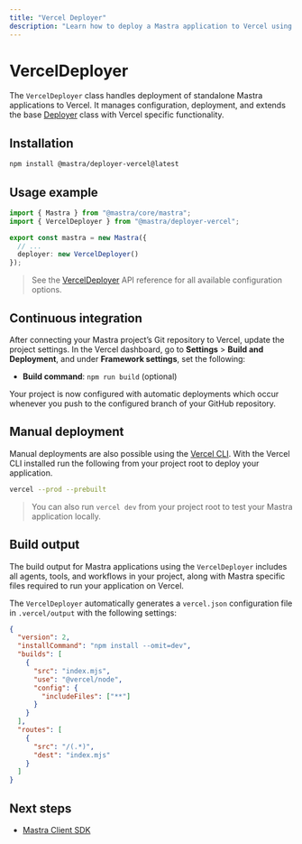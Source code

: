 ```yaml
---
title: "Vercel Deployer"
description: "Learn how to deploy a Mastra application to Vercel using the Mastra VercelDeployer"
---
```



# VercelDeployer

The `VercelDeployer` class handles deployment of standalone Mastra applications to Vercel. It manages configuration, deployment, and extends the base [Deployer](/reference/deployer/deployer) class with Vercel specific functionality.

## Installation

```bash copy
npm install @mastra/deployer-vercel@latest
```

## Usage example

```typescript filename="src/mastra/index.ts" showLineNumbers copy
import { Mastra } from "@mastra/core/mastra";
import { VercelDeployer } from "@mastra/deployer-vercel";

export const mastra = new Mastra({
  // ...
  deployer: new VercelDeployer()
});
```

> See the [VercelDeployer](/reference/deployer/vercel) API reference for all available configuration options.

## Continuous integration

After connecting your Mastra project’s Git repository to Vercel, update the project settings. In the Vercel dashboard, go to **Settings** > **Build and Deployment**, and under **Framework settings**, set the following:

- **Build command**: `npm run build` (optional)

Your project is now configured with automatic deployments which occur whenever you push to the configured branch of your GitHub repository.

## Manual deployment

Manual deployments are also possible using the [Vercel CLI](https://vercel.com/docs/cli). With the Vercel CLI installed run the following from your project root to deploy your application.

```bash copy
vercel --prod --prebuilt
```

> You can also run `vercel dev` from your project root to test your Mastra application locally.

## Build output

The build output for Mastra applications using the `VercelDeployer` includes all agents, tools, and workflows in your project, along with Mastra specific files required to run your application on Vercel.

<FileTree>
  <FileTree.Folder name=".vercel" defaultOpen>
    <FileTree.Folder name="output" defaultOpen>
      <FileTree.Folder name="functions" defaultOpen>
        <FileTree.Folder name="index.func" defaultOpen>
          <FileTree.File name="index.mjs" />
        </FileTree.Folder>
      </FileTree.Folder>
    </FileTree.Folder>
  </FileTree.Folder>
  <FileTree.File name="vercel.json" />
  <FileTree.File name="package.json" />
</FileTree>


The `VercelDeployer` automatically generates a `vercel.json` configuration file in `.vercel/output` with the following settings:

```json
{
  "version": 2,
  "installCommand": "npm install --omit=dev",
  "builds": [
    {
      "src": "index.mjs",
      "use": "@vercel/node",
      "config": {
        "includeFiles": ["**"]
      }
    }
  ],
  "routes": [
    {
      "src": "/(.*)",
      "dest": "index.mjs"
    }
  ]
}
```

## Next steps

- [Mastra Client SDK](/docs/client-js/overview)
